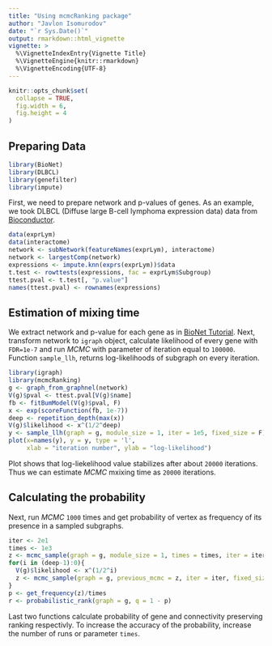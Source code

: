 ```yaml
---
title: "Using mcmcRanking package"
author: "Javlon Isomurodov"
date: "`r Sys.Date()`"
output: rmarkdown::html_vignette
vignette: >
  %\VignetteIndexEntry{Vignette Title}
  %\VignetteEngine{knitr::rmarkdown}
  %\VignetteEncoding{UTF-8}
---
```


```r
knitr::opts_chunk$set(
  collapse = TRUE,
  fig.width = 6,
  fig.height = 4
)
```

## Preparing Data

```r
library(BioNet)
library(DLBCL)
library(genefilter)
library(impute)
```

First, we need to prepare network and p-values of genes. As an example, we took DLBCL (Diffuse large B-cell lymphoma expression data) data from [Bioconductor](https://bioconductor.org/packages/release/data/experiment/html/DLBCL.html).

```r
data(exprLym)
data(interactome)
network <- subNetwork(featureNames(exprLym), interactome)
network <- largestComp(network)
expressions <- impute.knn(exprs(exprLym))$data
t.test <- rowttests(expressions, fac = exprLym$Subgroup)
ttest.pval <- t.test[, "p.value"]
names(ttest.pval) <- rownames(expressions)
```

## Estimation of mixing time

We extract network and p-value for each gene as in [BioNet Tutorial](https://bioconductor.org/packages/release/bioc/html/BioNet.html). Next, transform network to `igraph` object, calculate likelihood of every gene with `FDR=1e-7` and run *MCMC* with parameter of iteration equal to `100000`. Function `sample_llh`, returns log-likelihoods of subgraph on every iteration.

```r
library(igraph)
library(mcmcRanking)
g <- graph_from_graphnel(network)
V(g)$pval <- ttest.pval[V(g)$name]
fb <- fitBumModel(V(g)$pval, F)
x <- exp(scoreFunction(fb, 1e-7))
deep <- repetition_depth(max(x))
V(g)$likelihood <- x^(1/2^deep)
y <- sample_llh(graph = g, module_size = 1, iter = 1e5, fixed_size = F)
plot(x=names(y), y = y, type = 'l',
     xlab = "iteration number", ylab = "log-likelihood")
```

Plot shows that log-liekelihood value stabilizes after about `20000` iterations. Thus we can estimate *MCMC* mxixing time as `20000` iterations.

## Calculating the probability

Next, run *MCMC* `1000` times and get probability of vertex as frequency of its presence  in a sampled subgraphs.

```r
iter <- 2e1
times <- 1e3
z <- mcmc_sample(graph = g, module_size = 1, times = times, iter = iter, fixed_size = F)
for(i in (deep-1):0){
  V(g)$likelihood <- x^(1/2^i)
  z <- mcmc_sample(graph = g, previous_mcmc = z, iter = iter, fixed_size = F)
}
p <- get_frequency(z)/times
r <- probabilistic_rank(graph = g, q = 1 - p)
```

Last two functions calculate probability of gene and connectivity preserving ranking respectivly. To increase the accuracy of the probability, increase the number of runs or parameter `times`.  

